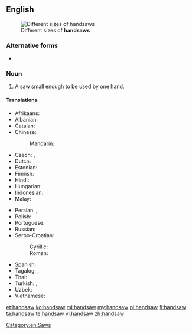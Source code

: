 ==English==
{{wikipedia|Hand saw}}
[[File:Pily platnice.jpg|thumb|Different sizes of '''handsaws''']]

===Alternative forms===
* {{onym|en|hand saw}}

===Noun===
{{en-noun}}

# A [[saw]] small enough to be used by one hand.

====Translations====
{{trans-top|saw small enough to be used by one hand}}
* Afrikaans: {{t-|af|handsaag}}
* Albanian: {{t-|sq|sharrë dore}}
* Catalan: {{t-|ca|xerrac|m}}
* Chinese:
*: Mandarin: {{t|cmn|手锯|sc=Hani|tr=shǒu jù}}
* Czech: {{t-|cs|viděl|f}}, {{t-|cs|ruční pila|f}}
* Dutch: {{t-|nl|handzaag|f}}
* Estonian: {{t-|et|käsisaag}}
* Finnish: {{t-|fi|käsisaha}}
* Hindi: {{t-|hi|देखा|tr=dēkhā|sc=Deva}}
* Hungarian: {{t+|hu|fűrész}}
* Indonesian: {{t+|id|gergaji}}
* Malay: {{t-|ms|gergaji}}
{{trans-mid}}
* Persian: {{t+|fa|دستره|tr=dastare}}, {{t-|fa|دست اره|tr=dast-arre}}
* Polish: {{t+|pl|piła|f}}
* Portuguese: {{t-|pt|serrote|m}}
* Russian: {{t+|ru|ножовка|f|tr=nožóvka}}
* Serbo-Croatian:
*: Cyrillic: {{t-|sh|тестера|f}}
*: Roman: {{t-|sh|testera|f}}
* Spanish: {{t+|es|serrucho|m}}
* Tagalog: {{t-|tl|nakakita}}, {{t-|tl|nakita}}
* Thai: {{t-|th|ปื้น|tr=bpeuun}}
* Turkish: {{t+|tr|testere}}, {{t+|tr|destere}}
* Uzbek: {{t-|uz|qo'llarra}}
* Vietnamese: {{t-|vi|cưa tay}}
{{trans-bottom}}

[[Category:en:Saws]]

[[et:handsaw]]
[[ko:handsaw]]
[[ml:handsaw]]
[[my:handsaw]]
[[pl:handsaw]]
[[fi:handsaw]]
[[ta:handsaw]]
[[te:handsaw]]
[[vi:handsaw]]
[[zh:handsaw]]